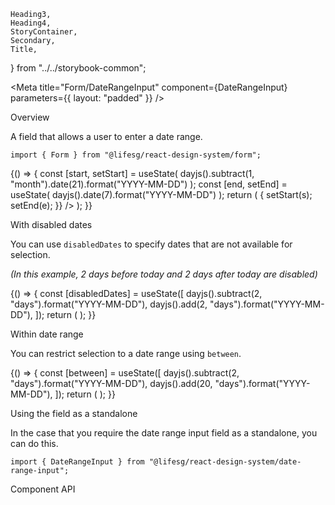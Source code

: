     Heading3,
    Heading4,
    StoryContainer,
    Secondary,
    Title,
} from "../../storybook-common";

<Meta
    title="Form/DateRangeInput"
    component={DateRangeInput}
    parameters={{ layout: "padded" }}
/>

<Title>DateRangeInput</Title>

<Secondary>Overview</Secondary>

A field that allows a user to enter a date range.

```tsx
import { Form } from "@lifesg/react-design-system/form";
```

<Canvas>
    <Story name="DateRangeInput">
        {() => {
            const [start, setStart] = useState(
                dayjs().subtract(1, "month").date(21).format("YYYY-MM-DD")
            );
            const [end, setEnd] = useState(
                dayjs().date(7).format("YYYY-MM-DD")
            );
            return (
                <StoryContainer>
                    <Form.DateRangeInput
                        label="This is the date range input"
                        value={start}
                        valueEnd={end}
                        onChange={(s, e) => {
                            setStart(s);
                            setEnd(e);
                        }}
                    />
                    <Form.DateRangeInput
                        label="This has no action buttons on desktop viewports"
                        withButton={false}
                    />
                    <Form.DateRangeInput
                        label="This is the disabled state"
                        withButton={false}
                        value="2023-04-20"
                        valueEnd="2023-05-01"
                        disabled
                    />
                    <Form.DateRangeInput
                        label="This is the readonly state"
                        withButton={false}
                        value="2023-04-20"
                        valueEnd="2023-05-01"
                        readOnly
                    />
                    <Form.DateRangeInput
                        label="This is the error state"
                        withButton={false}
                        errorMessage="Invalid date"
                    />
                </StoryContainer>
            );
        }}
    </Story>
</Canvas>

<Heading3>With disabled dates</Heading3>

You can use `disabledDates` to specify dates that are not available for selection.

_(In this example, 2 days before today and 2 days after today are disabled)_

<Canvas>
    <Story name="With disabled dates">
        {() => {
            const [disabledDates] = useState([
                dayjs().subtract(2, "days").format("YYYY-MM-DD"),
                dayjs().add(2, "days").format("YYYY-MM-DD"),
            ]);
            return (
                <StoryContainer>
                    <Form.DateRangeInput
                        label="This has disabled dates"
                        disabledDates={disabledDates}
                    />
                </StoryContainer>
            );
        }}
    </Story>
</Canvas>

<Heading3>Within date range</Heading3>

You can restrict selection to a date range using `between`.

<Canvas>
    <Story name="Within date range">
        {() => {
            const [between] = useState([
                dayjs().subtract(2, "days").format("YYYY-MM-DD"),
                dayjs().add(20, "days").format("YYYY-MM-DD"),
            ]);
            return (
                <StoryContainer>
                    <Form.DateRangeInput
                        label="This has restricted selection"
                        between={between}
                    />
                </StoryContainer>
            );
        }}
    </Story>
</Canvas>

<Heading3>Using the field as a standalone</Heading3>

In the case that you require the date range input field as a standalone, you can do this.

```tsx
import { DateRangeInput } from "@lifesg/react-design-system/date-range-input";
```

<Preview>
    <Story name="Standalone usage">
        <StoryContainer>
            <DateRangeInput />
        </StoryContainer>
    </Story>
</Preview>

<Secondary>Component API</Secondary>

<PropsTable />
